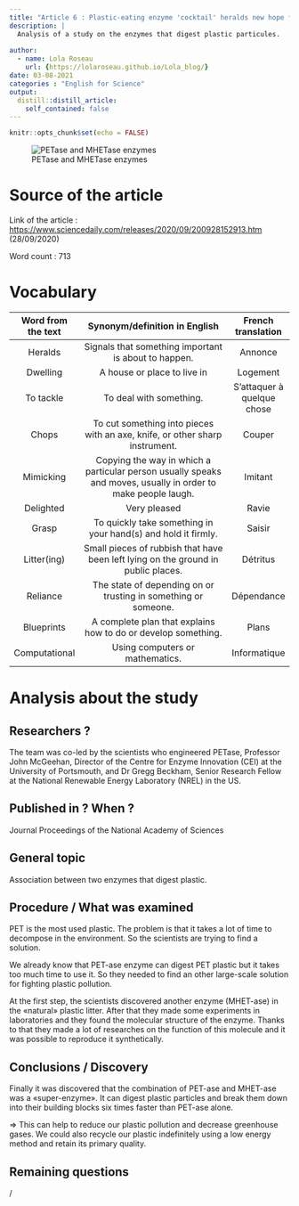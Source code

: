 ```yaml
---
title: "Article 6 : Plastic-eating enzyme 'cocktail' heralds new hope for plastic waste"
description: |
  Analysis of a study on the enzymes that digest plastic particules.
  
author:
  - name: Lola Roseau
    url: {https://lolaroseau.github.io/Lola_blog/}
date: 03-08-2021
categories : "English for Science"
output:
  distill::distill_article:
    self_contained: false
---
```


```r
knitr::opts_chunk$set(echo = FALSE)
```

![PETase and MHETase enzymes](images/enzymes.jpg)


# Source of the article

Link of the article : <https://www.sciencedaily.com/releases/2020/09/200928152913.htm> (28/09/2020)

Word count : 713

# Vocabulary

| Word from the text |                                                                Synonym/definition in English                                                                 | French translation  |
| :----------------: | :----------------------------------------------------------------------------------------------------------------------------------------------------------: | :-----------------: |
|      Heralds       | Signals that something important is about to happen. |       Annonce       |
|      Dwelling      |                                                                 A house or place to live in                                                                  |      Logement       |
|     To tackle      |                                                                To deal with something.                                                                |       S'attaquer à quelque chose        |
|       Chops        |                                         To cut something into pieces with an axe, knife, or other sharp instrument.                                          |       Couper        |
|     Mimicking      |                        Copying the way in which a particular person usually speaks and moves, usually in order to make people laugh.                         |       Imitant       |
|     Delighted      |                                                                         Very pleased                                                                         |        Ravie        |
|       Grasp        |                                                To quickly take something in your hand(s) and hold it firmly.                                                 |       Saisir        |
|     Litter(ing)      |                                      Small pieces of rubbish that have been left lying on the ground in public places.                                       |      Détritus       |
|      Reliance      |                                                The state of depending on or trusting in something or someone.                                                |     Dépendance      |
|     Blueprints     |                                                A complete plan that explains how to do or develop something.                                                 |        Plans        |
|   Computational    |                                                             Using computers or mathematics.                                                              |    Informatique     |

# Analysis about the study

## Researchers ?

The team was co-led by the scientists who engineered PETase, Professor John McGeehan, Director of the Centre for Enzyme Innovation (CEI) at the University of Portsmouth, and Dr Gregg Beckham, Senior Research Fellow at the National Renewable Energy Laboratory (NREL) in the US.

## Published in ? When ?

Journal Proceedings of the National Academy of Sciences 

## General topic

Association between two enzymes that digest plastic.

## Procedure / What was examined

PET is the most used plastic. The problem is that it takes a lot of time to decompose in the environment. So the scientists are trying to find a solution. 

We already know that PET-ase enzyme can digest PET plastic but it takes too much time to use it. So they needed to find an other large-scale solution for fighting plastic pollution.

At the first step, the scientists discovered another enzyme (MHET-ase) in the «natural» plastic litter. After that they made some experiments in laboratories and they found the molecular structure of the enzyme. Thanks to that they made a lot of researches on the function of this molecule and it was possible to reproduce it synthetically.  

## Conclusions / Discovery

Finally it was discovered that the combination of PET-ase and MHET-ase was a «super-enzyme». It can digest plastic particles and break them down into their building blocks six times faster than PET-ase alone.

=> This can help to reduce our plastic pollution and decrease greenhouse gases. We could also recycle our plastic indefinitely using a low energy method and retain its primary quality. 

## Remaining questions 

/

